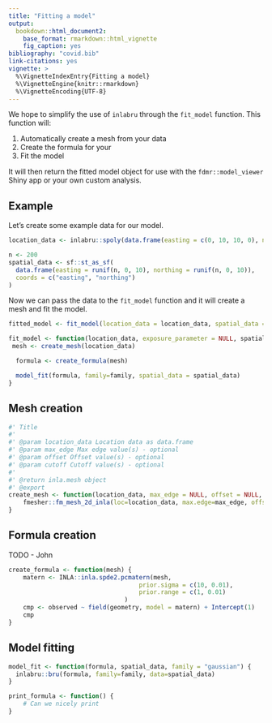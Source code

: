 ```yaml
---
title: "Fitting a model"
output: 
  bookdown::html_document2:
    base_format: rmarkdown::html_vignette
    fig_caption: yes
bibliography: "covid.bib"
link-citations: yes
vignette: >
  %\VignetteIndexEntry{Fitting a model}
  %\VignetteEngine{knitr::rmarkdown}
  %\VignetteEncoding{UTF-8}
---
```


We hope to simplify the use of `inlabru` through the `fit_model` function. This function will:

1. Automatically create a mesh from your data
2. Create the formula for your
3. Fit the model

It will then return the fitted model object for use with the `fdmr::model_viewer` Shiny app or your own
custom analysis.

## Example

Let's create some example data for our model.

```r
location_data <- inlabru::spoly(data.frame(easting = c(0, 10, 10, 0), northing = c(0, 0, 10, 10)))
```

```r
n <- 200
spatial_data <- sf::st_as_sf(
  data.frame(easting = runif(n, 0, 10), northing = runif(n, 0, 10)),
  coords = c("easting", "northing")
)
```

Now we can pass the data to the `fit_model` function and it will create a mesh and fit the model.

```r
fitted_model <- fit_model(location_data = location_data, spatial_data = spatial_data, family = "gaussian")
```

```r
fit_model <- function(location_data, exposure_parameter = NULL, spatial_data, family="gaussian", mesh = NULL, formula = NULL, mesh_params = NULL, formula_params = NULL, model_params = NULL) {
 mesh <- create_mesh(location_data)

  formula <- create_formula(mesh)

  model_fit(formula, family=family, spatial_data = spatial_data)
}
```

## Mesh creation

```r
#' Title
#'
#' @param location_data Location data as data.frame
#' @param max_edge Max edge value(s) - optional
#' @param offset Offset value(s) - optional
#' @param cutoff Cutoff value(s) - optional
#'
#' @return inla.mesh object
#' @export
create_mesh <- function(location_data, max_edge = NULL, offset = NULL, cutoff = NULL, ...) {
    fmesher::fm_mesh_2d_inla(loc=location_data, max.edge=max_edge, offset=offset, cutoff=cutoff, ...)
}
```

## Formula creation

TODO - John

```r
create_formula <- function(mesh) {
    matern <- INLA::inla.spde2.pcmatern(mesh,
                                    prior.sigma = c(10, 0.01),
                                    prior.range = c(1, 0.01)
                                )
    cmp <- observed ~ field(geometry, model = matern) + Intercept(1)
    cmp
}
```

## Model fitting

```r
model_fit <- function(formula, spatial_data, family = "gaussian") {
  inlabru::bru(formula, family=family, data=spatial_data)
}
```

```r
print_formula <- function() {
    # Can we nicely print 
}
```